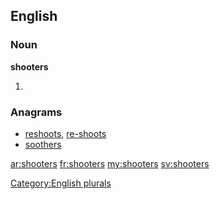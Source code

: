 ==English==

===Noun===
'''shooters'''

# {{plural of|[[shooter]]}}

===Anagrams===
* [[reshoots#English|reshoots]], [[re-shoots#English|re-shoots]]
* [[soothers#English|soothers]]

[[Category:English plurals]]

[[ar:shooters]]
[[fr:shooters]]
[[my:shooters]]
[[sv:shooters]]